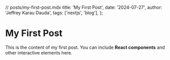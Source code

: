 // posts/my-first-post.mdx
  title: 'My First Post',
  date: '2024-07-27',
  author: 'Jeffrey Karau Dauda',
  tags: ['nextjs', 'blog'],
};

# My First Post

This is the content of my first post. You can include **React components** and other interactive elements here.

<MyCustomComponent />
